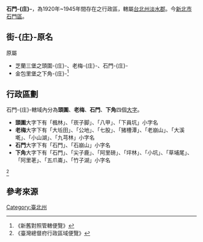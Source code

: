 '''石門-{庄}-'''，為1920年~1945年間存在之行政區，轄屬[[臺北州|台北州]][[淡水郡|淡水郡]]。今[[新北市|新北市]][[石門區|石門區]]。

==街-{庄}-原名==
原屬
*芝蘭三堡之頭圍-{庄}-、老梅-{庄}-、石門-{庄}-
*金包里堡之下角-{庄}-<ref>《新舊對照管轄便覽》</ref>

==行政區劃==
石門-{庄}-轄域內分為'''頭圍'''、'''老梅'''、'''石門'''、'''下角'''四個[[大字_(行政區劃)|大字]]。

*'''頭圍'''大字下有「楓林」、「崁子脚」、「八甲」、「下員坑」小字名
*'''老梅'''大字下有「大坵田」、「公地」、「七股」、「猪槽潭」、「老崩山」、「大溪墘」、「小山湖」、「九芎林」小字名
*'''石門'''大字下有「石門」、「石崩山」小字名
*'''下角'''大字下有「石門」、「尖子鹿」、「阿里磅」、「坪林」、「小坑」、「草埔尾」、「阿里荖」、「五爪崙」、「竹子湖」小字名

<ref>《臺灣總督府行政區域便覽》</ref>

== 參考來源 ==
{{reflist}}

{{臺北州}}
{{TW-geo-stub}}
[[Category:臺北州|Category:臺北州]]
